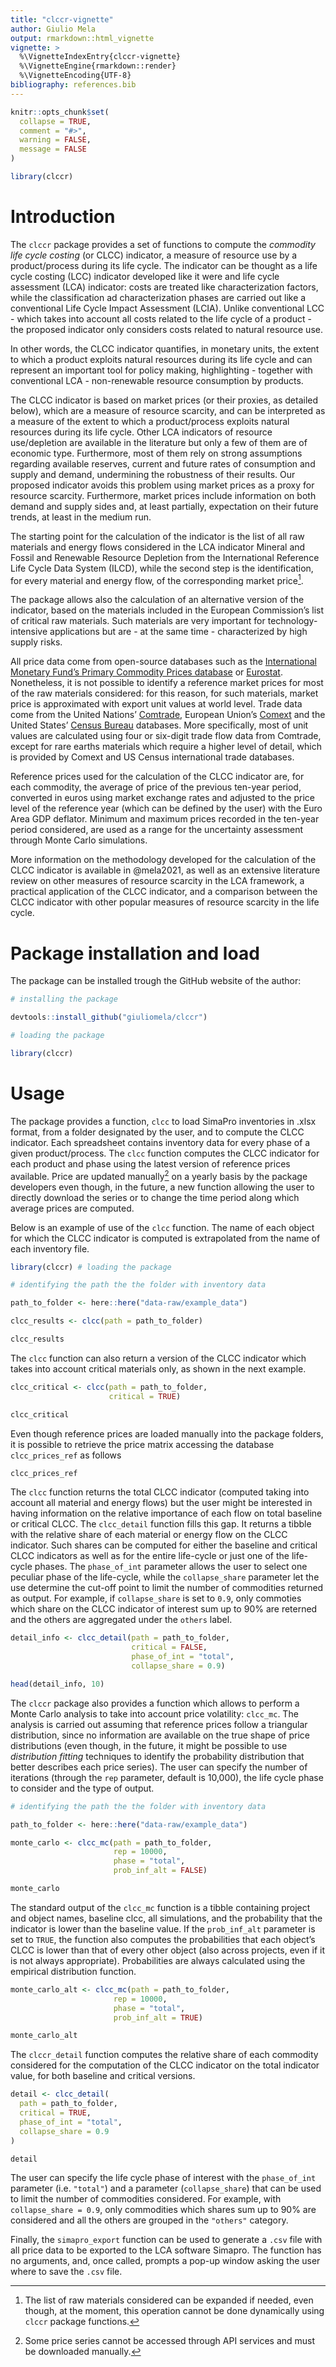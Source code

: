 ```yaml
---
title: "clccr-vignette"
author: Giulio Mela
output: rmarkdown::html_vignette
vignette: >
  %\VignetteIndexEntry{clccr-vignette}
  %\VignetteEngine{rmarkdown::render}
  %\VignetteEncoding{UTF-8}
bibliography: references.bib
---
```


```r
knitr::opts_chunk$set(
  collapse = TRUE,
  comment = "#>",
  warning = FALSE,
  message = FALSE
)
```

```r
library(clccr)
```

# Introduction

The `clccr` package provides a set of functions to compute the *commodity life cycle costing* (or CLCC) indicator, a measure of resource use by a product/process during its life cycle. The indicator can be thought as a life cycle costing (LCC) indicator developed like it were and life cycle assessment (LCA) indicator: costs are treated like characterization factors, while the classification ad characterization phases are carried out like a conventional Life Cycle Impact Assessment (LCIA). Unlike conventional LCC - which takes into account all costs related to the life cycle of a product - the proposed indicator only considers costs related to natural resource use.

In other words, the CLCC indicator quantifies, in monetary units, the extent to which a product exploits natural resources during its life cycle and can represent an important tool for policy making, highlighting - together with conventional LCA - non-renewable resource consumption by products.

The CLCC indicator is based on market prices (or their proxies, as detailed below), which are a measure of resource scarcity, and can be interpreted as a measure of the extent to which a product/process exploits natural resources during its life cycle. Other LCA indicators of resource use/depletion are available in the literature but only a few of them are of economic type. Furthermore, most of them rely on strong assumptions regarding available reserves, current and future rates of consumption and supply and demand, undermining the robustness of their results. Our proposed indicator avoids this problem using market prices as a proxy for resource scarcity. Furthermore, market prices include information on both demand and supply sides and, at least partially, expectation on their future trends, at least in the medium run.

The starting point for the calculation of the indicator is the list of all raw materials and energy flows considered in the LCA indicator Mineral and Fossil and Renewable Resource Depletion from the International Reference Life Cycle Data System (ILCD), while the second step is the identification, for every material and energy flow, of the corresponding market price[^1].

[^1]: The list of raw materials considered can be expanded if needed, even though, at the moment, this operation cannot be done dynamically using `clccr` package functions.

The package allows also the calculation of an alternative version of the indicator, based on the materials included in the European Commission's list of critical raw materials. Such materials are very important for technology-intensive applications but are - at the same time - characterized by high supply risks.

All price data come from open-source databases such as the [International Monetary Fund's Primary Commodity Prices database](https://www.imf.org/en/Research/commodity-prices) or [Eurostat](https://ec.europa.eu/eurostat/data/database). Nonetheless, it is not possible to identify a reference market prices for most of the raw materials considered: for this reason, for such materials, market price is approximated with export unit values at world level. Trade data come from the United Nations' [Comtrade](https://comtrade.un.org/), European Union's [Comext](https://ec.europa.eu/eurostat/web/international-trade-in-goods/data/focus-on-comext) and the United States' [Census Bureau](https://www.census.gov/) databases. More specifically, most of unit values are calculated using four or six-digit trade flow data from Comtrade, except for rare earths materials which require a higher level of detail, which is provided by Comext and US Census international trade databases.

Reference prices used for the calculation of the CLCC indicator are, for each commodity, the average of price of the previous ten-year period, converted in euros using market exchange rates and adjusted to the price level of the reference year (which can be defined by the user) with the Euro Area GDP deflator. Minimum and maximum prices recorded in the ten-year period considered, are used as a range for the uncertainty assessment through Monte Carlo simulations.

More information on the methodology developed for the calculation of the CLCC indicator is available in @mela2021, as well as an extensive literature review on other measures of resource scarcity in the LCA framework, a practical application of the CLCC indicator, and a comparison between the CLCC indicator with other popular measures of resource scarcity in the life cycle.

# Package installation and load {#installation}

The package can be installed trough the GitHub website of the author:

```r

# installing the package

devtools::install_github("giuliomela/clccr")

# loading the package

library(clccr)
```

# Usage {#usage}

The package provides a function, `clcc` to load SimaPro inventories in .xlsx format, from a folder designated by the user, and to compute the CLCC indicator. Each spreadsheet contains inventory data for every phase of a given product/process. The `clcc` function computes the CLCC indicator for each product and phase using the latest version of reference prices available. Price are updated manually[^2] on a yearly basis by the package developers even though, in the future, a new function allowing the user to directly download the series or to change the time period along which average prices are computed.

[^2]: Some price series cannot be accessed through API services and must be downloaded manually.

Below is an example of use of the `clcc` function. The name of each object for which the CLCC indicator is computed is extrapolated from the name of each inventory file.

```r

library(clccr) # loading the package

# identifying the path the the folder with inventory data

path_to_folder <- here::here("data-raw/example_data") 

clcc_results <- clcc(path = path_to_folder)

clcc_results


```

The `clcc` function can also return a version of the CLCC indicator which takes into account critical materials only, as shown in the next example.

```r

clcc_critical <- clcc(path = path_to_folder,
                      critical = TRUE)

clcc_critical

```

Even though reference prices are loaded manually into the package folders, it is possible to retrieve the price matrix accessing the database `clcc_prices_ref` as follows

```r

clcc_prices_ref

```

The `clcc` function returns the total CLCC indicator (computed taking into account all material and energy flows) but the user might be interested in having information on the relative importance of each flow on total baseline or critical CLCC. The `clcc_detail` function fills this gap. It returns a tibble with the relative share of each material or energy flow on the CLCC indicator. Such shares can be computed for either the baseline and critical CLCC indicators as well as for the entire life-cycle or just one of the life-cycle phases. The `phase_of_int` parameter allows the user to select one peculiar phase of the life-cycle, while the `collapse_share` parameter let the use determine the cut-off point to limit the number of commodities returned as output. For example, if `collapse_share` is set to `0.9`, only commoties which share on the CLCC indicator of interest sum up to 90% are reterned and the others are aggregated under the `others` label.

```r

detail_info <- clcc_detail(path = path_to_folder,
                           critical = FALSE,
                           phase_of_int = "total",
                           collapse_share = 0.9)

head(detail_info, 10)


```



The `clccr` package also provides a function which allows to perform a Monte Carlo analysis to take into account price volatility: `clcc_mc`. The analysis is carried out assuming that reference prices follow a triangular distribution, since no information are available on the true shape of price distributions (even though, in the future, it might be possible to use *distribution fitting* techniques to identify the probability distribution that better describes each price series). The user can specify the number of iterations (through the `rep` parameter, default is 10,000), the life cycle phase to consider and the type of output.

```r

# identifying the path the the folder with inventory data

path_to_folder <- here::here("data-raw/example_data") 

monte_carlo <- clcc_mc(path = path_to_folder,
                       rep = 10000,
                       phase = "total",
                       prob_inf_alt = FALSE)

monte_carlo

```

The standard output of the `clcc_mc` function is a tibble containing project and object names, baseline clcc, all simulations, and the probability that the indicator is lower than the baseline value. If the `prob_inf_alt` parameter is set to `TRUE`, the function also computes the probabilities that each object's CLCC is lower than that of every other object (also across projects, even if it is not always appropriate). Probabilities are always calculated using the empirical distribution function.

```r

monte_carlo_alt <- clcc_mc(path = path_to_folder,
                       rep = 10000,
                       phase = "total",
                       prob_inf_alt = TRUE)

monte_carlo_alt

```

The `clccr_detail` function computes the relative share of each commodity considered for the computation of the CLCC indicator on the total indicator value, for both baseline and critical versions.

```r

detail <- clcc_detail(
  path = path_to_folder,
  critical = TRUE,
  phase_of_int = "total",
  collapse_share = 0.9
)

detail

```

The user can specify the life cycle phase of interest with the `phase_of_int` parameter (i.e. `"total"`) and a parameter (`collapse_share`) that can be used to limit the number of commodities considered. For example, with `collapse_share = 0.9`, only commodities which shares sum up to 90% are considered and all the others are grouped in the `"others"` category.

Finally, the `simapro_export` function can be used to generate a `.csv` file with all price data to be exported to the LCA software Simapro. The function has no arguments, and, once called, prompts a pop-up window asking the user where to save the `.csv` file.
